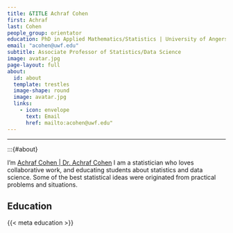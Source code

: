 ```yaml
---
title: &TITLE Achraf Cohen
first: Achraf
last: Cohen
people_group: orientator
education: PhD in Applied Mathematics/Statistics | University of Angers, France
email: "acohen@uwf.edu"
subtitle: Associate Professor of Statistics/Data Science
image: avatar.jpg
page-layout: full
about: 
  id: about
  template: trestles
  image-shape: round
  image: avatar.jpg
  links:
    - icon: envelope
      text: Email
      href: mailto:acohen@uwf.edu"
---
```


<hr>


:::{#about}

I’m [Achraf Cohen | Dr. Achraf Cohen](https://pages.uwf.edu/acohen/index.html) I am a statistician who loves collaborative work, and educating students about statistics and data science. Some of the best statistical ideas were originated from practical problems and situations.

## Education
{{< meta education >}}

<br>


